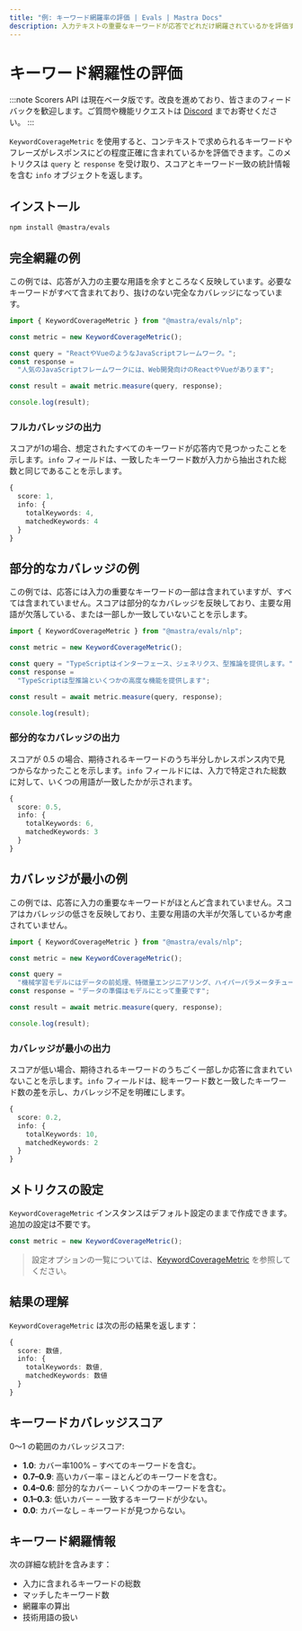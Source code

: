 ```yaml
---
title: "例: キーワード網羅率の評価 | Evals | Mastra Docs"
description: 入力テキストの重要なキーワードが応答でどれだけ網羅されているかを評価するために、Keyword Coverage 指標を用いる例。
---
```


# キーワード網羅性の評価

:::note
Scorers API は現在ベータ版です。改良を進めており、皆さまのフィードバックを歓迎します。ご質問や機能リクエストは [Discord](https://discord.gg/mastra) までお寄せください。
:::

`KeywordCoverageMetric` を使用すると、コンテキストで求められるキーワードやフレーズがレスポンスにどの程度正確に含まれているかを評価できます。このメトリクスは `query` と `response` を受け取り、スコアとキーワード一致の統計情報を含む `info` オブジェクトを返します。

## インストール

```bash copy
npm install @mastra/evals
```


## 完全網羅の例

この例では、応答が入力の主要な用語を余すところなく反映しています。必要なキーワードがすべて含まれており、抜けのない完全なカバレッジになっています。

```typescript title="src/example-full-keyword-coverage.ts" showLineNumbers copy
import { KeywordCoverageMetric } from "@mastra/evals/nlp";

const metric = new KeywordCoverageMetric();

const query = "ReactやVueのようなJavaScriptフレームワーク。";
const response =
  "人気のJavaScriptフレームワークには、Web開発向けのReactやVueがあります";

const result = await metric.measure(query, response);

console.log(result);
```


### フルカバレッジの出力

スコアが1の場合、想定されたすべてのキーワードが応答内で見つかったことを示します。`info` フィールドは、一致したキーワード数が入力から抽出された総数と同じであることを示します。

```typescript
{
  score: 1,
  info: {
    totalKeywords: 4,
    matchedKeywords: 4
  }
}
```


## 部分的なカバレッジの例

この例では、応答には入力の重要なキーワードの一部は含まれていますが、すべては含まれていません。スコアは部分的なカバレッジを反映しており、主要な用語が欠落している、または一部しか一致していないことを示します。

```typescript title="src/example-partial-keyword-coverage.ts" showLineNumbers copy
import { KeywordCoverageMetric } from "@mastra/evals/nlp";

const metric = new KeywordCoverageMetric();

const query = "TypeScriptはインターフェース、ジェネリクス、型推論を提供します。";
const response =
  "TypeScriptは型推論といくつかの高度な機能を提供します";

const result = await metric.measure(query, response);

console.log(result);
```


### 部分的なカバレッジの出力

スコアが 0.5 の場合、期待されるキーワードのうち半分しかレスポンス内で見つからなかったことを示します。`info` フィールドには、入力で特定された総数に対して、いくつの用語が一致したかが示されます。

```typescript
{
  score: 0.5,
  info: {
    totalKeywords: 6,
    matchedKeywords: 3
  }
}
```


## カバレッジが最小の例

この例では、応答に入力の重要なキーワードがほとんど含まれていません。スコアはカバレッジの低さを反映しており、主要な用語の大半が欠落しているか考慮されていません。

```typescript title="src/example-minimal-keyword-coverage.ts" showLineNumbers copy
import { KeywordCoverageMetric } from "@mastra/evals/nlp";

const metric = new KeywordCoverageMetric();

const query =
  "機械学習モデルにはデータの前処理、特徴量エンジニアリング、ハイパーパラメータチューニングが必要です";
const response = "データの準備はモデルにとって重要です";

const result = await metric.measure(query, response);

console.log(result);
```


### カバレッジが最小の出力

スコアが低い場合、期待されるキーワードのうちごく一部しか応答に含まれていないことを示します。`info` フィールドは、総キーワード数と一致したキーワード数の差を示し、カバレッジ不足を明確にします。

```typescript
{
  score: 0.2,
  info: {
    totalKeywords: 10,
    matchedKeywords: 2
  }
}
```


## メトリクスの設定

`KeywordCoverageMetric` インスタンスはデフォルト設定のままで作成できます。追加の設定は不要です。

```typescript
const metric = new KeywordCoverageMetric();
```

> 設定オプションの一覧については、[KeywordCoverageMetric](/reference/evals/keyword-coverage) を参照してください。


## 結果の理解

`KeywordCoverageMetric` は次の形の結果を返します：

```typescript
{
  score: 数値,
  info: {
    totalKeywords: 数値,
    matchedKeywords: 数値
  }
}
```


## キーワードカバレッジスコア

0～1 の範囲のカバレッジスコア:

- **1.0**: カバー率100% – すべてのキーワードを含む。
- **0.7–0.9**: 高いカバー率 – ほとんどのキーワードを含む。
- **0.4–0.6**: 部分的なカバー – いくつかのキーワードを含む。
- **0.1–0.3**: 低いカバー – 一致するキーワードが少ない。
- **0.0**: カバーなし – キーワードが見つからない。

## キーワード網羅情報

次の詳細な統計を含みます：

- 入力に含まれるキーワードの総数
- マッチしたキーワード数
- 網羅率の算出
- 技術用語の扱い

<GithubLink
  outdated={true}
  marginTop="mt-16"
  link="https://github.com/mastra-ai/mastra/blob/main/examples/basics/evals/keyword-coverage"
/>